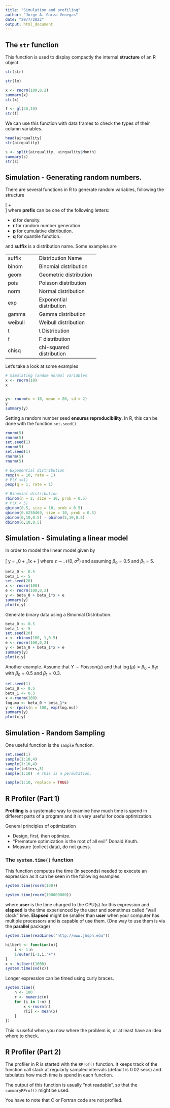 ```yaml
---
title: "Simulation and profiling"
author: "Jorge A. Garza-Venegas"
date: "29/7/2022"
output: html_document
---
```


## The `str` function

This function is used to display compactly the internal **structure** of an R object.

```r
str(str)

str(lm)

x <- rnorm(100,0,2)
summary(x)
str(x)

f <- gl(40,10)
str(f)
```

We can use this function with data frames to check the types of their column variables.

```r
head(airquality)
str(airquality)
```

```r
s <- split(airquality, airquality$Month)
summary(s)
str(s)
```

## Simulation - Generating random numbers.

There are several functions in R to generate random variables, following the structure

\[
\textit{prefix} + \textit{suffix}  
\]
where **prefix** can be one of the following letters:

- **d** for density.  
- **r** for random number generation.  
- **p** for cumulative distribution.  
- **q** for quantile function.  

and **suffix** is a distribution name. Some examples are 

+----------+-----------------------------+
| suffix   | Distribution Name           |
+----------+-----------------------------+
| binom    | Binomial distribution       |
+----------+-----------------------------+
| geom     | Geometric distribution      |
+----------+-----------------------------+
| pois     | Poisson distribution        |
+----------+-----------------------------+
| norm     | Normal distribution         |
+----------+-----------------------------+
| exp      | Exponential distribution    |
+----------+-----------------------------+
| gamma    | Gamma distribution          |
+----------+-----------------------------+
| weibull  | Weibull distribution        |
+----------+-----------------------------+
| t        | t Distribution              |
+----------+-----------------------------+
| f        | F distribution              |
+----------+-----------------------------+
| chisq    | chi-squared distribution    |
+----------+-----------------------------+

Let's take a look at some examples

```r
# Simulating random normal variables.
x <- rnorm(10)
x


y<- rnorm(n = 10, mean = 20, sd = 2)
y
summary(y)
```

Setting a random number seed **ensures reproducibility**. In R, this can be done with the function `set.seed()`

```r
rnorm(5)
rnorm(5)
set.seed(1)
rnorm(5)
set.seed(1)
rnorm(5)
rnorm(5)
```

```r
# Exponential distribution
rexp(n = 10, rate = 1)
# P(X <=1)
pexp(q = 1, rate = 1)

# Binomial distribution
rbinom(n = 2, size = 10, prob = 0.5)
# P(X < 5)
qbinom(0.5, size = 10, prob = 0.5)
qbinom(0.6230469, size = 10, prob = 0.5)
pbinom(6,10,0.5) - pbinom(5,10,0.5)
dbinom(6,10,0.5)
```

## Simulation - Simulating a linear model

In order to model the linear model given by 

\[
y = \beta_0 + \beta_1x + \varepsilon
\]
where $\varepsilon \sim \mathcal{N}\left(0,\sigma^2\right)$ and assuming $\beta_0 = 0.5$ and $\beta_1 = 5$.

```r
beta_0 <- 0.5
beta_1 <- 5
set.seed(20)
x <- rnorm(100)
e <- rnorm(100,0,2)
y <- beta_0 + beta_1*x + e
summary(y)
plot(x,y)
```

Generate binary data using a Binomial Distribution.

```r
beta_0 <- 0.5
beta_1 <- 5
set.seed(20)
x <- rbinom(100, 1,0.5)
e <- rnorm(100,0,2)
y <- beta_0 + beta_1*x + e
summary(y)
plot(x,y)
```

Another example. Assume that $Y \sim Poisson\left(\mu\right)$ and that $\log\left(\mu\right) = \beta_0 + \beta_1 x$ with $\beta_0 = 0.5$ and $\beta_1 = 0.3$.

```r
set.seed(1)
beta_0 <- 0.5
beta_1 <- 0.3
x <-rnorm(100)
log.mu <- beta_0 + beta_1*x
y <- rpois(n = 100, exp(log.mu))
summary(y)
plot(x,y)
```

## Simulation - Random Sampling

One useful function is the `sample` function.

```r
set.seed(1)
sample(1:10,4)
sample(1:10,4)
sample(letters,5)
sample(1:10)  # This is a permutation.

sample(1:10, replace = TRUE)
```

## R Profiler (Part 1)

**Profiling** is a systematic way to examine how much time is spend in different parts of a program and it is very useful for code optimization.

General principles of optimization

- Design, first, then optimize.  
- "Premature optimization is the root of all evil" Donald Knuth.  
- Measure (collect data), do not guess.  

### The `system.time()` function

This function computes the time (in seconds) needed to execute an expression as it can be seen in the following examples.

```r
system.time(rnorm(100))

system.time(rnorm(100000000))
```

where **user** is the time charged to the CPU(s) for this expression and **elapsed** is the time experienced by the user and sometimes called "wall clock" time. **Elapsed** might be smaller than **user** when your computer has multiple processors and is capable of use them. (One way to use them is via the **parallel** package)

```r
system.time(readLines("http://www.jhsph.edu"))

hilbert <- function(n){
    i <- 1:n
    1/outer(i-1,i,"+")
}
x <- hilbert(1000)
system.time(svd(x))
```

Longer expression can be timed using curly braces.
```r
system.time({
    n <- 100
    r <- numeric(n)
    for (i in 1:n) {
        x <-rnorm(n)
        r[i] <- mean(x)
    }
})
```

This is useful when you now where the problem is, or at least have an idea where to check.

## R Profiler (Part 2)

The profiler in R is started with the `RProf()` function. It keeps track of the function call stack at regularly sampled intervals (default is 0.02 secs) and tabulates how much time is spend in each function.

The output of this function is usually "not readable", so that the `summaryRProf()` might be used. 

You have to note that C or Fortran code are not profiled.








